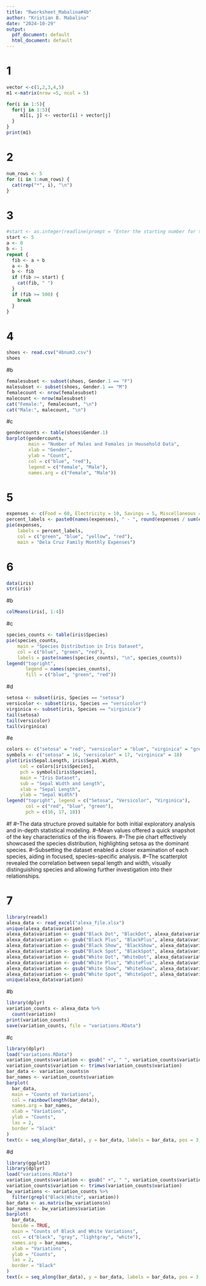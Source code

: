 ```yaml
---
title: "Rworksheet_Mabalina#4b"
author: "Kristian B. Mabalina"
date: "2024-10-29"
output:
  pdf_document: default
  html_document: default
---
```

# 1
```r
vector <-c(1,2,3,4,5)
m1 <-matrix(nrow =5, ncol = 5)

for(i in 1:5){
  for(j in 1:5){
     m1[i, j] <- vector[i] + vector[j]
  }
}
print(m1)
```
# 2
```r
num_rows <- 5
for (i in 1:num_rows) {
  cat(rep("*", i), "\n")
}
```
# 3
```r
#start <- as.integer(readline(prompt = "Enter the starting number for the Fibonacci sequence: "))
start <- 5
a <- 0
b <- 1
repeat {
  fib <- a + b
  a <- b
  b <- fib
  if (fib >= start) {
    cat(fib, " ")
  }
  if (fib >= 500) {
    break
  }
}
```
# 4
```r
shoes <- read.csv("4bnum3.csv")
shoes
```
#b
```r
femalesubset <- subset(shoes, Gender.1 == "F")
malesubset <- subset(shoes, Gender.1 == "M")
femalecount <- nrow(femalesubset)
malecount <- nrow(malesubset)
cat("Female:", femalecount, "\n")
cat("Male:", malecount, "\n")
```
#c
```r
gendercounts <- table(shoes$Gender.1)
barplot(gendercounts, 
        main = "Number of Males and Females in Household Data",
        xlab = "Gender",
        ylab = "Count",
        col = c("blue", "red"),
        legend = c("Female", "Male"),
        names.arg = c("Female", "Male"))
```
# 5
```r
expenses <- c(Food = 60, Electricity = 10, Savings = 5, Miscellaneous = 25)
percent_labels <- paste0(names(expenses), " - ", round(expenses / sum(expenses) * 100), "%")
pie(expenses, 
    labels = percent_labels, 
    col = c("green", "blue", "yellow", "red"), 
    main = "Dela Cruz Family Monthly Expenses")

```
# 6
```r
data(iris)
str(iris)
```
#b
```r
colMeans(iris[, 1:4])
```
#c
```r
species_counts <- table(iris$Species)
pie(species_counts, 
    main = "Species Distribution in Iris Dataset", 
    col = c("blue", "green", "red"),
    labels = paste(names(species_counts), "\n", species_counts))
legend("topright", 
       legend = names(species_counts), 
       fill = c("blue", "green", "red"))

```
#d
```r
setosa <- subset(iris, Species == "setosa")
versicolor <- subset(iris, Species == "versicolor")
virginica <- subset(iris, Species == "virginica")
tail(setosa)
tail(versicolor)
tail(virginica)
```
#e
```r
colors <- c("setosa" = "red", "versicolor" = "blue", "virginica" = "green")
symbols <- c("setosa" = 16, "versicolor" = 17, "virginica" = 18)
plot(iris$Sepal.Length, iris$Sepal.Width, 
     col = colors[iris$Species], 
     pch = symbols[iris$Species],
     main = "Iris Dataset", 
     sub = "Sepal Width and Length",
     xlab = "Sepal Length", 
     ylab = "Sepal Width")
legend("topright", legend = c("Setosa", "Versicolor", "Virginica"), 
       col = c("red", "blue", "green"), 
       pch = c(16, 17, 18))

```
#f
#--The data structure proved suitable for both initial exploratory analysis and in-depth statistical modeling.
#--Mean values offered a quick snapshot of the key characteristics of the iris flowers.
#--The pie chart effectively showcased the species distribution, highlighting setosa as the dominant species.
#--Subsetting the dataset enabled a closer examination of each species, aiding in focused, species-specific analysis.
#--The scatterplot revealed the correlation between sepal length and width, visually distinguishing species and allowing further investigation into their relationships.

# 7
```r
library(readxl)
alexa_data <- read_excel("alexa_file.xlsx")
unique(alexa_data$variation)
alexa_data$variation <- gsub("Black Dot", "BlackDot", alexa_data$variation)
alexa_data$variation <- gsub("Black Plus", "BlackPlus", alexa_data$variation)
alexa_data$variation <- gsub("Black Show", "BlackShow", alexa_data$variation)
alexa_data$variation <- gsub("Black Spot", "BlackSpot", alexa_data$variation)
alexa_data$variation <- gsub("White Dot", "WhiteDot", alexa_data$variation)
alexa_data$variation <- gsub("White Plus", "WhitePlus", alexa_data$variation)
alexa_data$variation <- gsub("White Show", "WhiteShow", alexa_data$variation)
alexa_data$variation <- gsub("White Spot", "WhiteSpot", alexa_data$variation)
unique(alexa_data$variation)
```
#b
```r
library(dplyr)
variation_counts <- alexa_data %>%
  count(variation)
print(variation_counts)
save(variation_counts, file = "variations.RData")
```
#c
```r
library(dplyr)
load("variations.RData")
variation_counts$variation <- gsub(" +", " ", variation_counts$variation)
variation_counts$variation <- trimws(variation_counts$variation)
bar_data <- variation_counts$n
bar_names <- variation_counts$variation
barplot(
  bar_data,
  main = "Counts of Variations",               
  col = rainbow(length(bar_data)),              
  names.arg = bar_names,                        
  xlab = "Variations",                          
  ylab = "Counts",                            
  las = 2,                                      
  border = "black"                               
)
text(x = seq_along(bar_data), y = bar_data, labels = bar_data, pos = 3, cex = 0.8, col = "black")

```
#d
```r
library(ggplot2)
library(dplyr)
load("variations.RData")
variation_counts$variation <- gsub(" +", " ", variation_counts$variation)
variation_counts$variation <- trimws(variation_counts$variation)
bw_variations <- variation_counts %>%
  filter(grepl("Black|White", variation))
bar_data <- as.matrix(bw_variations$n)
bar_names <- bw_variations$variation
barplot(
  bar_data,
  beside = TRUE,                           
  main = "Counts of Black and White Variations", 
  col = c("black", "gray", "lightgray", "white"),  
  names.arg = bar_names,                   
  xlab = "Variations",                      
  ylab = "Counts",                          
  las = 2,                                
  border = "black"                          
)
text(x = seq_along(bar_data), y = bar_data, labels = bar_data, pos = 3, cex = 0.8, col = "black")

```


